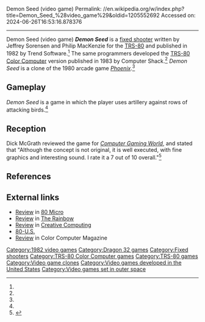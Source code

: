 Demon Seed (video game)
Permalink: //en.wikipedia.org/w/index.php?title=Demon_Seed_%28video_game%29&oldid=1205552692
Accessed on: 2024-06-26T16:53:16.878376



------
Demon Seed (video game)
{{Infobox video game
| title = Demon Seed
| image = DemonSeed cover.jpg
| caption = 
| released = '''1982:''' TRS-80<br/>'''1983:''' CoCo
| designer =
| programmer = Jeffrey Sorensen<br/>Philip MacKenzie
| publisher = Trend Software (TRS-80)<br/>Computer Shack (CoCo)
| developer =  
| platforms = [[TRS-80]], [[TRS-80 Color Computer]], [[Dragon 32/64|Dragon]]
| genre = [[Fixed shooter]]
| modes =
|alt = 
}}
'''''Demon Seed''''' is a [[fixed shooter]] written by Jeffrey Sorensen and Philip MacKenzie for the [[TRS-80]] and published in 1982 by Trend Software.<ref name=giantlist/> The same programmers developed the [[TRS-80 Color Computer]] version published in 1983 by Computer Shack.<ref name=boyle/> ''Demon Seed'' is a clone of the 1980 arcade game ''[[Phoenix (1980 video game)|Phoenix]]''.<ref name=boyle/>

==Gameplay==
''Demon Seed'' is a game in which the player uses artillery against rows of attacking birds.<ref name="CGW8"/>

==Reception==
Dick McGrath reviewed the game for ''[[Computer Gaming World]]'', and stated that "Although the concept is not original, it is well executed, with fine graphics and interesting sound. I rate it a 7 out of 10 overall."<ref name="CGW8">{{cite magazine |last=McGrath |first=Dick |title=Route 80: The Road to TRS-80 Gaming |magazine=Computer Gaming World |date=Jan–Feb 1983 |volume=1 |issue=8 |pages=39}}</ref>

==References==
{{Reflist|refs=
<ref name=boyle>{{cite web |last1=Boyle |first1=L. Curtis |title=Demon Seed |url=http://www.lcurtisboyle.com/nitros9/demonseed.html |website=Tandy Color Computer Games}}</ref>
<ref name=giantlist>{{citation|url=https://dadgum.com/giantlist|title=The Giant List of Classic Game Programmers|last1=Hague|first1=James}}</ref>
}}

==External links==
*[https://archive.org/details/80-microcomputing-magazine-1983-04/page/n55/mode/2up Review] in [[80 Micro]]
*[https://archive.org/details/198405Rainbow/page/n223/mode/2up?q=%22demon+seed%22 Review] in [[The Rainbow (magazine)|The Rainbow]]
*[https://archive.org/details/CreativeComputingbetterScan198303/page/n155/mode/2up?q=%22demon+seed%22 Review] in [[Creative Computing]]
*[https://archive.org/details/80-U.S._Volume_VI_Number_01_1983-01_80-Northwest_Publishing_US/page/n79/mode/2up?q=demon+seed 80-U.S.]
*[https://archive.org/details/color-computer-magazine-1984-07/page/n107/mode/2up Review] in Color Computer Magazine

[[Category:1982 video games]]
[[Category:Dragon 32 games]]
[[Category:Fixed shooters]]
[[Category:TRS-80 Color Computer games]]
[[Category:TRS-80 games]]
[[Category:Video game clones]]
[[Category:Video games developed in the United States]]
[[Category:Video games set in outer space]]